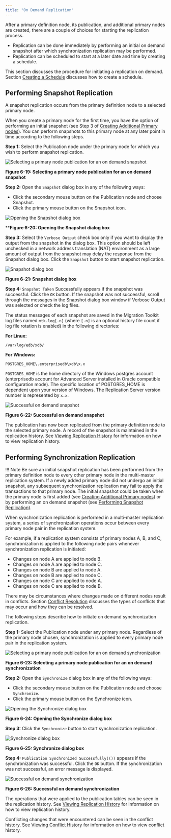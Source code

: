```yaml
---
title: "On Demand Replication"
---
```


<div id="on_demand_replication_mmr" class="registered_link"></div>

After a primary definition node, its publication, and additional primary nodes are created, there are a couple of choices for starting the replication process.

-   Replication can be done immediately by performing an initial on demand snapshot after which synchronization replication may be performed.
-   Replication can be scheduled to start at a later date and time by creating a schedule.

This section discusses the procedure for initiating a replication on demand. Section [Creating a Schedule](../07_common_operations/02_creating_schedule/#creating_schedule) discusses how to create a schedule.

<div id="perform_snapshot_replication_mmr" class="registered_link"></div>

## Performing Snapshot Replication

A snapshot replication occurs from the primary definition node to a selected primary node.

When you create a primary node for the first time, you have the option of performing an initial snapshot (see Step 3 of [Creating Additional Primary nodes](03_creating_primary_nodes/#creating_primary_nodes)). You can perform snapshots to this primary node at any later point in time according to the following steps.

**Step 1:** Select the Publication node under the primary node for which you wish to perform snapshot replication.

![Selecting a primary node publication for an on demand snapshot](../images/image131.png)

**Figure 6-19: Selecting a primary node publication for an on demand snapshot**

**Step 2:** Open the `Snapshot` dialog box in any of the following ways:

-   Click the secondary mouse button on the Publication node and choose Snapshot.
-   Click the primary mouse button on the Snapshot icon.

![Opening the Snapshot dialog box](../images/image132.png)

****Figure 6-20: Opening the Snapshot dialog box**


**Step 3:** Select the `Verbose Output` check box only if you want to display the output from the snapshot in the dialog box. This option should be left unchecked in a network address translation (NAT) environment as a large amount of output from the snapshot may delay the response from the Snapshot dialog box. Click the `Snapshot` button to start snapshot replication.

![Snapshot dialog box](../images/image133.png)


**Figure 6-21: Snapshot dialog box**


**Step 4:** `Snapshot Taken` Successfully appears if the snapshot was successful. Click the `OK` button. If the snapshot was not successful, scroll through the messages in the Snapshot dialog box window if Verbose Output was selected or check the log files.

The status messages of each snapshot are saved in the Migration Toolkit log files named `mtk.log[.n]` (where `[.n]` is an optional history file count if log file rotation is enabled) in the following directories:

**For Linux:**

`/var/log/edb/xdb/`

**For Windows:**

`POSTGRES_HOME\.enterprisedb\xdb\x.x`

`POSTGRES_HOME` is the home directory of the Windows postgres account (enterprisedb account for Advanced Server installed in Oracle compatible configuration mode). The specific location of POSTGRES_HOME is dependent upon your version of Windows. The Replication Server version number is represented by `x.x`.

![Successful on demand snapshot](../images/image134.png)

**Figure 6-22: Successful on demand snapshot**

The publication has now been replicated from the primary definition node to the selected primary node. A record of the snapshot is maintained in the replication history. See [Viewing Replication History](../07_common_operations/04_view_replication_history/#view_replication_history) for information on how to view replication history.

<div id="perform_synchronization_replication_mmr" class="registered_link"></div>

## Performing Synchronization Replication

!!! Note
    Be sure an initial snapshot replication has been performed from the primary definition node to every other primary node in the multi-master replication system. If a newly added primary node did not undergo an initial snapshot, any subsequent synchronization replication may fail to apply the transactions to that primary node. The initial snapshot could be taken when the primary node is first added (see [Creating Additional Primary nodes](03_creating_primary_nodes/#creating_primary_nodes)) or by performing an on demand snapshot (see [Performing Snapshot Replication](#perform_snapshot_replication_mmr)).

When synchronization replication is performed in a multi-master replication system, a series of synchronization operations occur between every primary node pair in the replication system.

For example, if a replication system consists of primary nodes A, B, and C, synchronization is applied to the following node pairs whenever synchronization replication is initiated:

-   Changes on node A are applied to node B.
-   Changes on node A are applied to node C.
-   Changes on node B are applied to node A.
-   Changes on node B are applied to node C.
-   Changes on node C are applied to node A.
-   Changes on node C are applied to node B.

There may be circumstances where changes made on different nodes result in conflicts. Section [Conflict Resolution](06_conflict_resolution/#conflict_resolution) discusses the types of conflicts that may occur and how they can be resolved.

The following steps describe how to initiate on demand synchronization replication.

**Step 1:** Select the Publication node under any primary node. Regardless of the primary node chosen, synchronization is applied to every primary node pair in the replication system.

![Selecting a primary node publication for an on demand synchronization](../images/image131.png)

**Figure 6-23: Selecting a primary node publication for an on demand synchronization**

**Step 2:** Open the `Synchronize` dialog box in any of the following ways:

-   Click the secondary mouse button on the Publication node and choose `Synchronize`.
-   Click the primary mouse button on the Synchronize icon.

![Opening the Synchronize dialog box](../images/image135.png)

**Figure 6-24: Opening the Synchronize dialog box**

**Step 3:** Click the `Synchronize` button to start synchronization replication.

![Synchronize dialog box](../images/image136.png)

**Figure 6-25: Synchronize dialog box**

**Step 4:** `Publication Synchronized Successfully(())` appears if the synchronization was successful. Click the `OK` button. If the synchronization was not successful, an error message is displayed.

![Successful on demand synchronization](../images/image137.png)

**Figure 6-26: Successful on demand synchronization**

The operations that were applied to the publication tables can be seen in the replication history. See [Viewing Replication History](../07_common_operations/04_view_replication_history/#view_replication_history) for information on how to view replication history.

Conflicting changes that were encountered can be seen in the conflict history. See [Viewing Conflict History](07_view_conflict_history/#view_conflict_history) for information on how to view conflict history.
